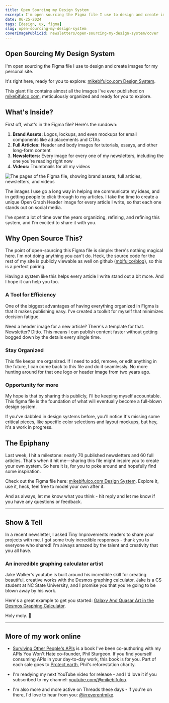 ```yaml
---
title: Open Sourcing my Design System
excerpt: I'm open sourcing the Figma file I use to design and create images for my personal site.
date: 06-25-2024
tags: [design, ux, figma]
slug: open-sourcing-my-design-system
coverImagePublicId: newsletters/open-sourcing-my-design-system/cover
---
```


## Open Sourcing My Design System

I'm open sourcing the Figma file I use to design and create images for my personal site.

It's right here, ready for you to explore: [mikebifulco.com Design System](https://www.figma.com/design/On4yRGLcYLORVBIhBejboA/mikebifulco.com?node-id=0-2431&t=XlKb5D0viU7DPV4T-1).

This giant file contains almost all the images I've ever published on [mikebifulco.com](https://mikebifulco.com), meticulously organized and ready for you to explore.

## What's Inside?

First off, what's in the Figma file? Here's the rundown:

1. **Brand Assets:** Logos, lockups, and even mockups for email components like ad placements and CTAs
1. **Full Articles:** Header and body images for tutorials, essays, and other long-form content
1. **Newsletters:** Every image for every one of my newsletters, including the one you're reading right now
1. **Videos:** Thumbnails for all my videos

<Image
  publicId="newsletters/open-sourcing-my-design-system/brand-assets"
  alt="The pages of the Figma file, showing brand assets, full articles, newsletters, and videos"
  caption="This file is a labor of love, organized over years of publishing."
/>

The images I use go a long way in helping me communicate my ideas, and in getting people to click through to my articles. I take the time to create a unique Open Graph Header image for every article I write, so that each one stands out on social media.

I've spent a lot of time over the years organizing, refining, and refining this system, and I'm excited to share it with you.

## Why Open Source This?

The point of open-sourcing this Figma file is simple: there's nothing magical here. I'm not doing anything you can't do. Heck, the source code for the rest of my site is publicly viewable as well on github ([mbifulco/blog](https://github.com/mbifulco/blog)), so this is a perfect pairing.

Having a system like this helps every article I write stand out a bit more. And I hope it can help you too.

### A Tool for Efficiency

One of the biggest advantages of having everything organized in Figma is that it makes publishing easy. I've created a toolkit for myself that minimizes decision fatigue.

Need a header image for a new article? There's a template for that. Newsletter? Ditto. This means I can publish content faster without getting bogged down by the details every single time.

### Stay Organized

This file keeps me organized. If I need to add, remove, or edit anything in the future, I can come back to this file and do it seamlessly. No more hunting around for that one logo or header image from two years ago.

### Opportunity for more

My hope is that by sharing this publicly, I'll be keeping myself accountable. This figma file is the foundation of what will eventually become a full-blown design system.

If you've dabbled in design systems before, you'll notice It's missing some critical pieces, like specific color selections and layout mockups, but hey, it's a work in progress.

## The Epiphany

Last week, I hit a milestone: nearly 70 published newsletters and 60 full articles. That's when it hit me—sharing this file might inspire you to create your own system. So here it is, for you to poke around and hopefully find some inspiration.

Check out the Figma file here: [mikebifulco.com Design System](https://www.figma.com/design/On4yRGLcYLORVBIhBejboA/mikebifulco.com?node-id=0-2431&t=XlKb5D0viU7DPV4T-1). Explore it, use it, heck, feel free to model your own after it.

And as always, let me know what you think - hit reply and let me know if you have any questions or feedback.

---

## Show & Tell

In a recent newsletter, I asked Tiny Improvements readers to share your projects with me. I got some truly incredible responses - thank you to everyone who shared! I'm always amazed by the talent and creativity that you all have.

### An incredible graphing calculator artist

Jake Walker's youtube is built around his incredible skill for creating beautiful, creative works with the Desmos graphing calculator. Jake is a CS student at NC State University, and I promise you that you're going to be blown away by his work.

Here's a great example to get you started: [Galaxy And Quasar Art in the Desmos Graphing Calculator](https://www.youtube.com/watch?v=5ykRxcsZjG0).

Holy moly. 🌌

---

## More of my work online

- [Surviving Other People's APIs](https://leanpub.com/surviving-other-peoples-web-apis?ref=mikebifulco.com) is a book I've been co-authoring with my APIs You Won't Hate co-founder, Phil Sturgeon. If you find yourself consuming APIs in your day-to-day work, this book is for you. Part of each sale goes to [Protect.earth](https://protect.earth), Phil's reforestation charity.

- I'm readying my next YouTube video for release - and I'd love it if you subscribed to my channel: [youtube.com/@mikebifulco](https://youtube.com/@mikebifulco).

- I'm also more and more active on Threads these days - if you're on there, I'd love to hear from you: [@irreverentmike](https://threads.net/@irreverentimke).
